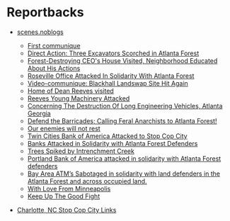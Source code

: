 # Reportbacks

- [scenes.noblogs](https://scenes.noblogs.org/post/category/communiques/)
   - [First communique](https://anarchistnews.org/content/no-whistling-atlanta-forest-communique)
   - [Direct Action: Three Excavators Scorched in Atlanta Forest](https://scenes.noblogs.org/post/2021/06/09/direct-action-three-excavators-scorched-in-atlanta-forest/)
   - [Forest-Destroying CEO's House Visited, Neighborhood Educated About His Actions](https://scenes.noblogs.org/post/2021/06/27/forest-destroying-ceos-house-visited-neighborhood-educated-about-his-actions/)
   - [Roseville Office Attacked In Solidarity With Atlanta Forest](https://scenes.noblogs.org/post/2021/08/24/roseville-office-attacked-in-solidarity-with-atlanta-forest/)
   - [Video-communique: Blackhall Landswap Site Hit Again](https://scenes.noblogs.org/post/2021/11/23/video-communique-blackhall-landswap-site-hit-again/)
   - [Home of Dean Reeves visited](https://scenes.noblogs.org/post/2021/12/21/home-of-dean-reeves-visited/)
   - [Reeves Young Machinery Attacked](https://scenes.noblogs.org/post/2022/01/19/reeves-young-and-apf-employees-forced-out-of-atlanta-forest-machinery-attacked/)
   - [Concerning The Destruction Of Long Engineering Vehicles, Atlanta Georgia](https://scenes.noblogs.org/post/2022/03/01/concerning-the-destruction-of-long-engineering-vehicles-atlanta-georgia/)
   - [Defend the Barricades; Calling Feral Anarchists to Atlanta Forest!](https://scenes.noblogs.org/post/2022/03/09/defend-the-barricades-calling-feral-anarchists-to-atlanta-forest/)
   - [Our enemies will not rest](https://scenes.noblogs.org/post/2022/03/19/our-enemies-will-not-rest/)
   - [Twin Cities Bank of America Attacked to Stop Cop City](https://scenes.noblogs.org/post/2022/03/25/twin-cities-bank-of-america-attacked-to-stop-cop-city/)
   - [Banks Attacked in Solidarity with Atlanta Forest Defenders](https://scenes.noblogs.org/post/2022/03/26/banks-attacked-in-solidarity-with-atlanta-forest-defenders/)
   - [Trees Spiked by Intrenchment Creek](https://scenes.noblogs.org/post/2022/04/09/trees-spiked-by-intrenchment-creek/)
   - [Portland Bank of America attacked in solidarity with Atlanta Forest defenders](https://scenes.noblogs.org/post/2022/04/26/portland-bank-of-america-attacked-in-solidarity-with-atlanta-forest-defenders/)
   - [Bay Area ATM’s Sabotaged in solidarity with land defenders in the Atlanta Forest and across occupied land.](https://scenes.noblogs.org/post/2022/04/27/bay-area-atms-sabotaged-in-solidarity-with-land-defenders-in-the-atlanta-forest-and-across-occupied-land/)
   - [With Love From Minneapolis](https://scenes.noblogs.org/post/2022/05/01/with-love-from-minneapolis/)
   - [Keep Up The Good Fight](https://scenes.noblogs.org/post/2022/05/02/keep-up-the-good-fight/)

- [Charlotte, NC Stop Cop City Links](https://github.com/stopcopcity345/StopCopCity)